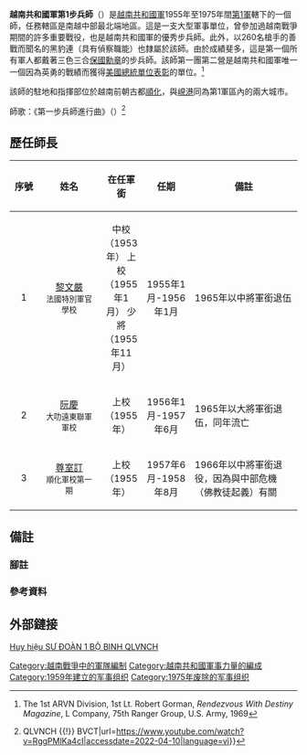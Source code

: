 {{Infobox military unit
|unit_name = 第1師
|image= [[File:ARVN_1st_Division_SSI.svg|160px]]
|caption= 第1師佩章
|dates=1959 – 1975
|country={{flagicon|South Vietnam}} 南越
|allegiance=
|command_structure=[[越南共和國第1軍|第1軍]]
|branch=[[File:Flag_of_the_Army_of_the_Republic_of_Vietnam.png|22x20px]] [[越南共和國軍|越南共和國軍]]
|type= 
|specialization=步兵
|size=
|garrison=[[順化|順化]]
|ceremonial_chief =
|nickname= 
|motto=
|colors=
|march=
|mascot=
<!-- Commanders -->
|commander1=
|commander1_label=
|commander2= 
|commander2_label= 
|commander3=
|commander3_label=
|commander4=
|commander4_label=
|notable_commanders=[[黎文嚴|黎文嚴]]<br>[[阮慶|阮慶]]<br>[[尊室訂_(中將)|尊室訂]]<br>[[阮文紹|阮文紹]]<br>[[杜高智|杜高智]]<br>[[阮正詩|阮正詩]]<br>[[吳光長|吳光長]]<br>[[范文富|范文富]]<br>[[黎文紳|黎文紳]]<br>{{link-vi|阮文甜|Nguyễn Văn Điềm}}
<!-- Battles -->
|battles=越南戰爭<br>
* [[溪生戰役|溪生戰役]]
* [[春節攻勢|春節攻勢]]
* [[藍山719行動|藍山719行動]]
* [[第一次廣治戰役|第一次廣治戰役]]
|anniversaries =
<!-- DUI -->
|identification_symbol=
|identification_symbol_label=Distinctive unit insignia
|identification_symbol_2=
|identification_symbol_2_label=
}}

'''越南共和國軍第1步兵師'''（{{Vie|v=Sư đoàn 1 Bộ binh Quân lực Việt Nam Cộng hòa}}）是[[越南共和國軍|越南共和國軍]]1955年至1975年間[[越南共和國第1軍|第1軍]]轄下的一個師，任務轄區是南越中部最北端地區。這是一支大型軍事單位，曾參加過越南戰爭期間的許多重要戰役，也是越南共和國軍的優秀步兵師。此外，以260名槍手的善戰而聞名的黑豹連（具有偵察職能）也隸屬於該師。由於成績斐多，這是第一個所有軍人都戴著三色三合[[保國勳章|保國勳章]]的步兵師。該師第一團第二營是越南共和國軍唯一一個因為英勇的戰績而獲得[[總統單位表彰_(美國)|美國總統單位表彰]]的單位。<ref>The 1st ARVN Division, 1st Lt. Robert Gorman, ''Rendezvous With Destiny Magazine'', L Company, 75th Ranger Group, U.S. Army, 1969</ref>

該師的駐地和指揮部位於越南前朝古都[[順化|順化]]，與[[峴港|峴港]]同為第1軍區內的兩大城市。

師歌：《第一步兵師進行曲》（{{Vie|v=Sư đoàn 1 Bộ binh hành khúc}}）<ref>{{Citation|title=Sư Đoàn 1 Bộ Binh Hành Khúc {{!}} QLVNCH {{!}} BVCT|url=https://www.youtube.com/watch?v=RggPMlKa4cI|accessdate=2022-04-10|language=vi}}</ref>

== 歷任師長 ==
{| class="wikitable"
! width="1%" |序號
! width="22%" |姓名
! width="14%" |在任軍銜
! width="16%" |任期
!備註
|-
|<center>1</center>
|<center>[[黎文嚴|黎文嚴]]<br><small>法國特別軍官學校</small></center>
|<center>中校{{Notetag|上任時軍銜}}（1953年）
上校（1955年1月）
少將（1955年11月）</center>
|<center>1955年1月-1956年1月</center>
|1965年以中將軍銜退伍
|-
|<center>2</center>
|<center>[[阮慶|阮慶]]<br><small>大叻遠東聯軍軍校</small></center>
|<center>上校（1955年）</center>
|<center>1956年1月-1957年6月</center>
|1965年以大將軍銜退伍，同年流亡
|-
|<center>3</center>
|<center>[[尊室訂|尊室訂]]<br><small>順化軍校第一期</small></center>
|<center>上校（1955年）</center>
|<center>1957年6月-1958年8月</center>
|1966年以中將軍銜退役，因為與中部危機（佛教徒起義）有關
|}

== 備註 ==

=== 腳註 ===
{{Notefoot}}

=== 參考資料 ===
<references />

== 外部鏈接 ==
[https://nhayduwdc.org/st/hhqlvnch/hhbb/01/ndwdc_st_hhqlvnch_hhsdbb_01_2013AUG04.htm Huy hiệu SƯ ĐOÀN 1 BỘ BINH QLVNCH]{{越南共和國軍}}

[[Category:越南戰爭中的軍隊編制|Category:越南戰爭中的軍隊編制]]
[[Category:越南共和國軍事力量的編成|Category:越南共和國軍事力量的編成]]
[[Category:1959年建立的军事组织|Category:1959年建立的军事组织]]
[[Category:1975年废除的军事组织|Category:1975年废除的军事组织]]